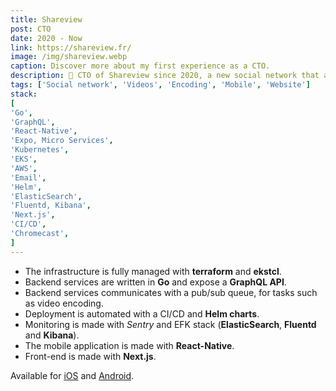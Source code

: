 ```yaml
---
title: Shareview
post: CTO
date: 2020 - Now
link: https://shareview.fr/
image: /img/shareview.webp
caption: Discover more about my first experience as a CTO.
description: 🌿 CTO of Shareview since 2020, a new social network that aims to share landscapes from all over the world. I designed the whole infrastructure on AWS EKS, Backend services and worked on the mobile application.
tags: ['Social network', 'Videos', 'Encoding', 'Mobile', 'Website']
stack:
[
'Go',
'GraphQL',
'React-Native',
'Expo, Micro Services',
'Kubernetes',
'EKS',
'AWS',
'Email',
'Helm',
'ElasticSearch',
'Fluentd, Kibana',
'Next.js',
'CI/CD',
'Chromecast',
]
---
```


- The infrastructure is fully managed with **terraform** and **ekstcl**.
- Backend services are written in **Go** and expose a **GraphQL API**.
- Backend services communicates with a pub/sub queue, for tasks such as video encoding.
- Deployment is automated with a CI/CD and **Helm charts**.
- Monitoring is made with _Sentry_ and EFK stack (**ElasticSearch**, **Fluentd** and **Kibana**).
- The mobile application is made with **React-Native**.
- Front-end is made with **Next.js**.

Available for [iOS](https://apps.apple.com/fr/app/shareview-vid%C3%A9os-de-paysages/id1549748087) and [Android](https://play.google.com/store/apps/details?id=fr.shareview.app).
